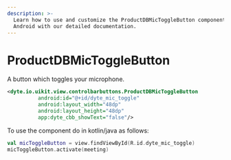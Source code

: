 ```yaml
---
description: >-
  Learn how to use and customize the ProductDBMicToggleButton component in ProductDB's
  Android with our detailed documentation.
---
```


# ProductDBMicToggleButton

A button which toggles your microphone.

```xml
<dyte.io.uikit.view.controlbarbuttons.ProductDBMicToggleButton
          android:id="@+id/dyte_mic_toggle"
          android:layout_width="48dp"
          android:layout_height="48dp"
          app:dyte_cbb_showText="false"/>
```

To use the component do in kotlin/java as follows:

```kotlin
val micToggleButton = view.findViewById(R.id.dyte_mic_toggle)
micToggleButton.activate(meeting)
```

<head>
  <title>Android ProductDBMicToggleButton</title>
</head>
